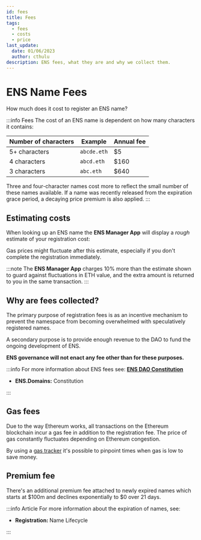 ```yaml
---
id: fees
title: Fees
tags:
  - fees
  - costs
  - price
last_update:
  date: 01/06/2023
  author: cthulu
description: ENS fees, what they are and why we collect them.
---
```


# ENS Name Fees
How much does it cost to register an ENS name?

:::info Fees
The cost of an ENS name is dependent on how many characters it contains:

| Number of characters | Example     | Annual fee  |
| -------------------- | ----------- | ----------- |
| 5+ characters        | `abcde.eth` | $5          |
| 4 characters         | `abcd.eth`  | $160        |
| 3 characters         | `abc.eth`   | $640        |

Three and four-character names cost more to reflect the small number of these names available. If a name was recently released from the expiration grace period, a decaying price premium is also applied.
:::

## Estimating costs
When looking up an ENS name the <Link to="https://app.ens.domains"><b>ENS Manager App</b></Link> will display a *rough* estimate of your registration cost:
<BrowserWindow url="app.ens.domains">
  <Image img="/img/cost_to_register_img1.webp"/>
</BrowserWindow>

Gas prices might fluctuate after this estimate, especially if you don't complete the registration immediately.

:::note
The <Link to="https://app.ens.domains"><b>ENS Manager App</b></Link> charges 10% more than the estimate shown to guard against fluctuations in ETH value, and the extra amount is returned to you in the same transaction.
:::

## Why are fees collected?
The primary purpose of registration fees is as an incentive mechanism to prevent the namespace
from becoming overwhelmed with speculatively registered names.
  
A secondary purpose is to provide enough revenue to the DAO to fund the ongoing development of ENS.

**ENS governance will not enact any fee other than for these purposes.**

:::info
For more information about ENS fees see:
[**ENS DAO Constitution**](https://docs.ens.domains/v/governance/ens-dao-constitution)
- <Link to="https://constitution.ens.domains"><b>ENS.Domains:</b> Constitution</Link>
:::

## Gas fees
Due to the way Ethereum works, all transactions on the Ethereum blockchain incur a gas fee in addition to the registration fee.
The price of gas constantly fluctuates depending on Ethereum congestion.

By using a [gas tracker](https://etherscan.io/gastracker) it's possible to pinpoint times when gas is low to save money.

## Premium fee
There's an additional premium fee attached to newly expired names which starts at $100m and declines exponentially to $0 over 21 days.

:::info Article
For more information about the expiration of names, see:

- <Link to="./name-lifecycle"><b>Registration: </b>Name Lifecycle</Link>
:::

